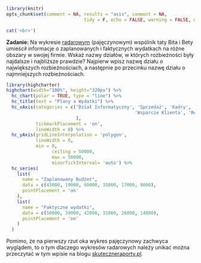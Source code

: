```r
library(knitr)
opts_chunk$set(comment = NA, results = "asis", comment = NA, 
							 tidy = F, echo = FALSE, warning = FALSE, message = FALSE, error = FALSE)
```

```r
cat('<br>')
```

**Zadanie:** Na wykresie [radarowym](https://en.wikipedia.org/wiki/Radar_chart) (pajęczynowym) wspólnik taty Bita i Bety umieścił informacje o zaplanowanych i faktycznych wydatkach na różne obszary w swojej firmie. Wskaż nazwy działów, w których rozbieżności były najdalsze i najbliższe prawdzie? Najpierw wpisz nazwę działu o największych rozbieżnościach, a następnie po przecinku nazwę działu o najmniejszych rozbieżnościach.


```r
library(highcharter)
highchart(width="100%", height="320px") %>% 
  hc_chart(polar = TRUE, type = "line") %>% 
  hc_title(text = "Plany a Wydatki") %>% 
  hc_xAxis(categories = c('Dział Informatyczny', 'Sprzedaż', 'Kadry',
  												'Wsparcie Klienta', 'Reklama', 'Rozwój'
                          ),
           tickmarkPlacement = 'on',
           lineWidth = 0) %>% 
  hc_yAxis(gridLineInterpolation = 'polygon',
           lineWidth = 0,
           min = 0,
  				 ceiling = 50000,
  				 max = 50000,
  				 minorTickInterval= 'auto') %>% 
  hc_series(
    list(
      name = "Zaplanowany Budżet",
      data = c(43000, 19000, 60000, 35000, 17000, 9000),
      pointPlacement = 'on'
    ),
    list(
      name = "Faktyczne wydatki",
      data = c(50000, 39000, 42000, 31000, 26000, 14000),
      pointPlacement = 'on'
    )
  )
```

Pomimo, że na pierwszy rzut oka wykres pajęczynowy zachwyca wyglądem, to o tym dlaczego wykresów radarowych należy unikać można przeczytać w tym wpisie na blogu [skuteczneraporty.pl](http://skuteczneraporty.pl/blog/wykresy-ktorych-nalezy-unikac/).
